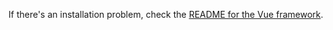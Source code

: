 If there's an installation problem, check the [README for the Vue framework](../../app/vue/README.md).
